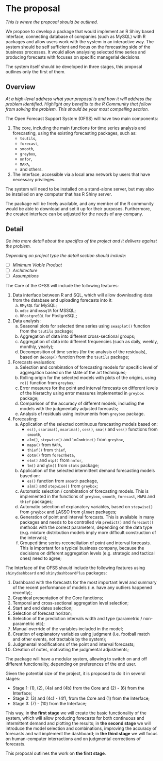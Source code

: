 # The proposal
*This is where the proposal should be outlined.*

We propose to develop a package that would implement an R Shiny based interface, connecting database of companies (such as MySQL) with R packages and allow users work with the system in an interactive way. The system should be self sufficient and focus on the forecasting side of the business processes. It would allow analysing selected time series and producing forecasts with focuses on specific managerial decisions.

The system itself should be developed in three stages, this proposal outlines only the first of them.

## Overview
*At a high-level address what your proposal is and how it will address the problem identified. Highlight any benefits to the R Community that follow from solving the problem. This should be your most compelling section.*

The Open Forecast Support System (OFSS) will have two main components:

1. The core, including the main functions for time series analysis and forecasting, using the existing forecasting packages, such as:
    - `tsutils`,
    - `forecast`,
    - `smooth`,
    - `greybox`,
    - `nnfor`,
    - `MAPA`,
    - and others.
2. The interface, accessible via a local area network by users that have necessary privileges.

The system will need to be installed on a stand-alone server, but may also be installed on any computer that has R Shiny server.

The package will be freely available, and any member of the R community would be able to download and set it up for their purposes. Furthermore, the created interface can be adjusted for the needs of any company.

## Detail
*Go into more detail about the specifics of the project and it delivers against the problem.*

*Depending on project type the detail section should include:*

 - [ ] *Minimum Viable Product*
 - [ ] *Architecture*
 - [ ] *Assumptions*

The Core of the OFSS will include the following features:

1.  Data interface between R and SQL, which will allow downloading data from the database and uploading forecasts into it:
    a.  `RMySQL` for MySQL;
    b.  `odbc` and `mssqlR` for MSSQL;
    c.  `RPostgreSQL` for PostgreSQL;
2.	Data analysis:
    a.	Seasonal plots for selected time series using `seasplot()` function from the `tsutils` package;
    b.	Aggregation of data into different cross-sectional groups;
    c.	Aggregation of data into different frequencies (such as daily, weekly, monthly, yearly);
    d.	Decomposition of time series (for the analysis of the residuals), based on `decomp()` function from the `tsutils` package;
3.	Forecasts evaluation:
    a.	Selection and combination of forecasting models for specific level of aggregation based on the state of the art techniques;
    b.	Rolling origin for the selected models with plots of the origins, using `ro()` function from `greybox`;
    c.	Error measures for the point and interval forecasts on different levels of the hierarchy using error measures implemented in `greybox` package;
    d.	Comparison of the accuracy of different models, including the models with the judgmentally adjusted forecasts;
    e.  Analysis of residuals using instruments from `greybox` package.
4.	Forecasting:
    a.	Application of the selected continuous forecasting models based on:
        - `es()`, `ssarima()`, `msarima()`, `ces()`, `sma()` and `ves()` functions from `smooth`,
        - `alm()`, `stepwise()` and `lmCombine()` from `greybox`,
        - `mapa()` from `MAPA`,
        - `thief()` from `thief`,
        - `dotm()` from `forecTheta`,
        - `elm()` and `mlp()` from `nnfor`,
        - `lm()` and `glm()` from `stats` package;
    b.	Application of the selected intermittent demand forecasting models based on:
        - `es()` function from `smooth` package,
        - `alm()` and `stepwise()` from `greybox`;
    c.	Automatic selection / combination of forecasting models. This is implemented in the functions of `greybox`, `smooth`, `forecast`, `MAPA` and `thief` packages;
    d.	Automatic selection of explanatory variables, based on `stepwise()` from `greybox` and LASSO from `glmnet` packages;
    e.	Generation of point and interval forecasts. This is available in many packages and needs to be controlled via `predict()` and `forecast()` methods with the correct parameters, depending on the data type (e.g. mixture distribution models imply more difficult construction of the intervals);
    f.	Grouped time series reconciliation of point and interval forecasts. This is important for a typical business company, because the decisions on different aggregation levels (e.g. strategic and tactical ones) need to agree;

The Interface of the OFSS should include the following features using `shinydashboard` and `shinydashboardPlus` packages:

1.	Dashboard with the forecasts for the most important level and summary of the recent performance of models (i.e. have any outliers happened recently);
2.	Graphical presentation of the Core functions;
3.	Temporal and cross-sectional aggregation level selection;
4.	Start and end dates selection;
5.	Selection of forecast horizon;
6.	Selection of the prediction intervals width and type (parametric / non-parametric etc);
7.	Manual override of the variables included in the model;
8.	Creation of explanatory variables using judgment (i.e. football match and other events, not tractable by the system);
9.	Judgmental modifications of the point and interval forecasts;
10.	Creation of notes, motivating the judgmental adjustments;

The package will have a modular system, allowing to switch on and off different functionality, depending on preferences of the end user.

Given the potential size of the project, it is proposed to do it in several stages:

- Stage 1: (1), (2), (4a) and (4b) from the Core and (2) - (6) from the Interface;
- Stage 2: (3) and (4c) - (4f), from the Core and (1) from the Interface;
- Stage 3: (7) - (10) from the Interface;

This way, in **the first stage** we will create the basic functionality of the system, which will allow producing forecasts for both continuous and intermittent demand and plotting the results; in **the second stage** we will introduce the model selection and combinations, improving the accuracy of forecasts and will implement the dashboard; in **the third stage** we will focus on human-computer interractions and on judgmental corrections of forecasts.

This proposal outlines the work on **the first stage**.